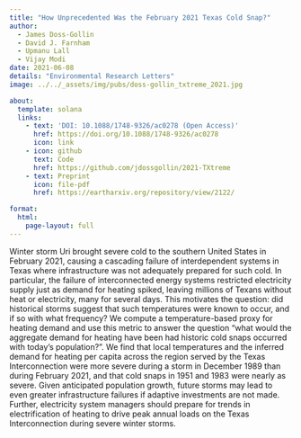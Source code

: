 ```yaml
---
title: "How Unprecedented Was the February 2021 Texas Cold Snap?"
author:
  - James Doss-Gollin
  - David J. Farnham
  - Upmanu Lall
  - Vijay Modi
date: 2021-06-08
details: "Environmental Research Letters"
image: ../../_assets/img/pubs/doss-gollin_txtreme_2021.jpg

about:
  template: solana
  links:
    - text: 'DOI: 10.1088/1748-9326/ac0278 (Open Access)'
      href: https://doi.org/10.1088/1748-9326/ac0278
      icon: link
    - icon: github
      text: Code
      href: https://github.com/jdossgollin/2021-TXtreme
    - text: Preprint
      icon: file-pdf
      href: https://eartharxiv.org/repository/view/2122/

format:
  html:
    page-layout: full
---
```


Winter storm Uri brought severe cold to the southern United States in February 2021, causing a cascading failure of interdependent systems in Texas where infrastructure was not adequately prepared for such cold. In particular, the failure of interconnected energy systems restricted electricity supply just as demand for heating spiked, leaving millions of Texans without heat or electricity, many for several days. This motivates the question: did historical storms suggest that such temperatures were known to occur, and if so with what frequency? We compute a temperature-based proxy for heating demand and use this metric to answer the question “what would the aggregate demand for heating have been had historic cold snaps occurred with today’s population?”. We find that local temperatures and the inferred demand for heating per capita across the region served by the Texas Interconnection were more severe during a storm in December 1989 than during February 2021, and that cold snaps in 1951 and 1983 were nearly as severe. Given anticipated population growth, future storms may lead to even greater infrastructure failures if adaptive investments are not made. Further, electricity system managers should prepare for trends in electrification of heating to drive peak annual loads on the Texas Interconnection during severe winter storms.